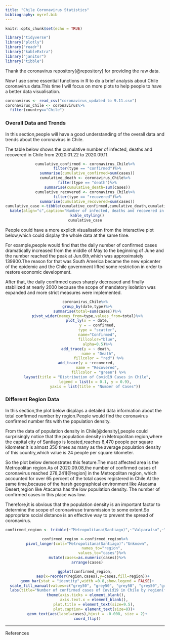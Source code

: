 ```yaml
---
title: "Chile Coronavirus Statistics"
bibliography: myref.bib
---
```


```r
knitr::opts_chunk$set(echo = TRUE)
```

```r
library("tidyverse")
library("plotly")
library("readr")
library("kableExtra")
library("janitor")
library("tibble")
```

Thank the coronavirus repository[@repository] for providing the raw data.

Now I use some essential functions in R to do a brief analysis about Chile coronavirus data.This time I will focus on more plots to help people to have a better data visualisation.

```r
coronavirus <- read_csv("coronavirus_updated to 9.11.csv")
coronavirus_Chile <- coronavirus%>%
  filter(country=="Chile")
```


### Overall Data and Trends

In this section,people will have a good understanding of the overall data and trends about the coronavirus in Chile.

The table below shows the cumulative number of infected, deaths and recovered in Chile from 2020.01.22 to 2020.09.11.

<center>
```r
cumulative_confirmed <- coronavirus_Chile%>%
  filter(type == "confirmed")%>%
  summarise(cumulative_confirmed=sum(cases))
cumulative_death <- coronavirus_Chile%>%
  filter(type == "death")%>%
  summarise(cumulative_death=sum(cases))
cumulative_recovered <- coronavirus_Chile%>%
  filter(type == "recovered")%>%
  summarise(cumulative_recovered=sum(cases))
cumulative_case <-tibble(cumulative_confirmed,cumulative_death,cumulative_recovered)%>%
  kable(align="c",caption="Number of infected, deaths and recovered in Chile(from 2020.01.22 to 2020.09.11)") %>% 
  kable_styling()
cumulative_case
```
</center>

People could have a more explicit visualisation from the interactive plot below,which could display the whole data at the same time.

For example,people would find that the daily number of confirmed cases dramatically increased from the middle of May to the beginning of June and the number reached the peak at Jun.6th,which was approximately 139900.The reason for that was South America became the new epicenter of the epidemic and the Chile government lifted some restriction in order to restore economic development.

After that, the daily confirmed cases sharply decreased and finally stabilized at nearly 2000 because the scope of mandatory isolation was expanded and more strict measures were implemented.

<center>
```r
coronavirus_Chile%>%
  group_by(date,type)%>%
  summarise(total=sum(cases))%>%
  pivot_wider(names_from=type,values_from=total)%>%
  plot_ly(x = ~ date,
           y = ~ confirmed,
           type = "scatter",
           name="Confirmed",
           fillcolor="blue",
           alpha=0.5)%>%
  add_trace(y = ~ death, 
            name = "Death",
            fillcolor = "red") %>%
  add_trace(y = ~recovered, 
            name = "Recovered", 
            fillcolor = "green") %>%
  layout(title = "Distribution of Covid19 Cases in Chile",
         legend = list(x = 0.1, y = 0.9),
         yaxis = list(title = "Number of Cases"))
```
</center>

### Different Region Data

In this section,the plot below displays a detailed data information about the total confirmed number by region.People would find the coronavirus confirmed number fits with the population density.

From the data of population density in Chile[@density],people could surprisingly notice that the population density in Metropolitan region,where the capital city of Santiago is located,reaches 8,470 people per square kilometer.It is almost 350 times as many as the average population density of this country,which value is 24 people per square kilometer.

So the plot below demonstrates this feature.The most affected area is the Metropolitan region.As of 2020.09.08,the number of confirmed cases of coronavirus reached 278,241[@region] in the Metropolitan region, which accounted for over 65 percent of the total cases registered in Chile.At the same time,because of the harsh geographical environment like Atacama Desert,region like Atacama has the low population density. The number of confirmed cases in this place was low.

Therefore,it is obvious that the population density is an important factor to determine the scope of coronaviruse transmission to some extent.So appropriate social distance is an effective way to prevent the spread of coronavirus.

<center>
```r
confirmed_region <- tribble(~"Metropolitana(Santiago)",~"Valparaíso",~"Biobío",~"Antofagasta",~"O’Higgins",~"Maule",~"Tarapacá",~"Coquimbo",~"Los Lagos",~"Arica y Parinacota",~"Atacama",~"Araucanía",~"Ñuble",~"Magallanes",~"Los Ríos",~"Aysén",~"Unknown",                           "278241","24438","19390","18792","14247","12770","11021","10714","7225","7101","6082","5595","5229","4738","1253","136","55")

confirmed_region <-confirmed_region%>%
  pivot_longer(cols="Metropolitana(Santiago)":"Unknown",
               names_to="region",
               values_to="cases")%>%
  mutate(cases=as.numeric(cases))%>%
  arrange(cases)

ggplot(confirmed_region,
       aes(x=reorder(region,cases),y=cases,fill=region))+
  geom_bar(stat = "identity",width =0.8,show.legend = FALSE)+
  scale_fill_manual(values=c("grey50", "grey50", "grey50", "grey50","grey50","grey50","grey50","grey50","grey50","grey50","grey50","red","grey50","grey50","grey50","grey50","grey50"))+
  labs(title="Number of confirmed cases of Covid19 in Chile by region(from 2020.01.22 to 2020.09.08)",x = NULL, y = NULL,caption = "SOURCE: Statista 2020")+
  theme(axis.ticks = element_blank(), 
        axis.text.x = element_blank(),
        plot.title = element_text(size=9.5),
        plot.caption= element_text(size=8))+
  geom_text(aes(label=cases),hjust = -0.008, size = 2)+
  coord_flip()
```
</center>

*  *  *  *
References